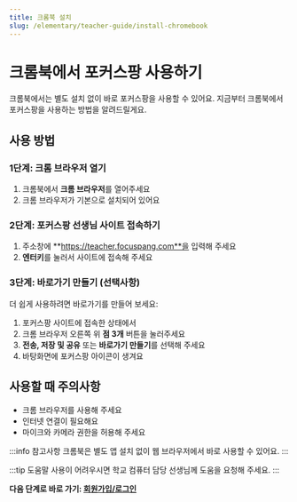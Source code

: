 ```yaml
---
title: 크롬북 설치
slug: /elementary/teacher-guide/install-chromebook
---
```


# 크롬북에서 포커스팡 사용하기

크롬북에서는 별도 설치 없이 바로 포커스팡을 사용할 수 있어요.
지금부터 크롬북에서 포커스팡을 사용하는 방법을 알려드릴게요.

## 사용 방법

### 1단계: 크롬 브라우저 열기

1. 크롬북에서 **크롬 브라우저**를 열어주세요
2. 크롬 브라우저가 기본으로 설치되어 있어요

### 2단계: 포커스팡 선생님 사이트 접속하기

1. 주소창에 **https://teacher.focuspang.com**을 입력해 주세요
2. **엔터키**를 눌러서 사이트에 접속해 주세요

### 3단계: 바로가기 만들기 (선택사항)

더 쉽게 사용하려면 바로가기를 만들어 보세요:

1. 포커스팡 사이트에 접속한 상태에서
2. 크롬 브라우저 오른쪽 위 **점 3개** 버튼을 눌러주세요
3. **전송, 저장 및 공유** 또는 **바로가기 만들기**를 선택해 주세요
4. 바탕화면에 포커스팡 아이콘이 생겨요

## 사용할 때 주의사항

- 크롬 브라우저를 사용해 주세요
- 인터넷 연결이 필요해요
- 마이크와 카메라 권한을 허용해 주세요

:::info 참고사항
크롬북은 별도 앱 설치 없이 웹 브라우저에서 바로 사용할 수 있어요.
:::

:::tip 도움말
사용이 어려우시면 학교 컴퓨터 담당 선생님께 도움을 요청해 주세요.
:::

**다음 단계로 바로 가기: [회원가입/로그인](/docs/elementary/teacher-guide/login)**

